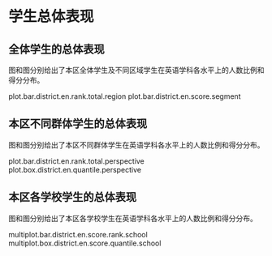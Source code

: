<!-- chapter total -->

\mytext

# 学生总体表现

## 全体学生的总体表现

图\ref{fig: `r gio.R$GetPlotTitle("plot.bar.district.en.rank.total.region")`}和图\ref{fig: `r gio.R$GetPlotTitle("plot.bar.district.en.score.segment")`}分别给出了本区全体学生及不同区域学生在英语学科各水平上的人数比例和得分分布。

plot.bar.district.en.rank.total.region
plot.bar.district.en.score.segment


## 本区不同群体学生的总体表现

图\ref{fig: `r gio.R$GetPlotTitle("plot.bar.district.en.rank.total.perspective")`}和图\ref{fig: `r gio.R$GetPlotTitle("plot.box.district.en.quantile.perspective")`}分别给出了本区不同群体学生在英语学科各水平上的人数比例和得分分布\footnote{盒须图——5\%学生得分小于等于须下端线分数；25\%学生得分小于等于盒底分数；50\%学生得分大于等于盒中横线分数；25\%学生得分大于等于盒顶分数；5\%学生得分大于等于须上端线分数；盒高度一定程度上反映了得分分布的离散程度；红点为平均分。}。

plot.bar.district.en.rank.total.perspective
plot.box.district.en.quantile.perspective


## 本区各学校学生的总体表现

图\ref{fig: `r gio.R$GetPlotTitle("multiplot.bar.district.en.score.rank.school")`}和图\ref{fig: `r gio.R$GetPlotTitle("multiplot.box.district.en.score.quantile.school")`}分别给出了本区各学校学生在英语学科各水平上的人数比例和得分分布。

multiplot.bar.district.en.score.rank.school
multiplot.box.district.en.score.quantile.school



<!-- end of chapter total -->
